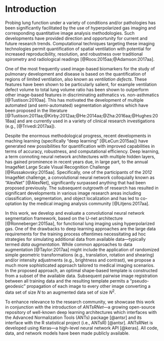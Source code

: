 
# Introduction

Probing lung function under a variety of conditions and/or pathologies
has been significantly facilitated by the use of hyperpolarized gas
imaging and corresponding quantitative image analysis methodologies. 
Such developments have provided direction and opportunity for current 
and future research trends.  Computational techniques 
targeting these imaging technologies permit 
quantification of spatial ventilation with potential for increased reproducibility,
resolution, and robustness over traditional spirometry and radiological
readings [@Roos:2015aa;@Adamson:2017aa]. 

One of the most frequently used image-based biomarkers for 
the study of pulmonary development and disease is based on the quantification 
of regions of limited ventilation, also known as _ventilation defects_.
These features have been shown to be particularly salient, for example ventilation
defect volume to total lung volume ratio has been shown to outperform other 
image-based features in discriminating asthmatics vs. non-asthmatics [@Tustison:2010aa].
This has motivated the development of multiple automated (and semi-automated) 
segmentation algorithms which have been proposed in the literature
[@Tustison:2011aa;@Kirby:2012aa;@He:2014aa;@Zha:2016aa;@Hughes:2018aa]
and are currently used in a variety of clinical research investigations 
(e.g., [@Trivedi:2017aa]).

Despite the enormous methodological progress, recent developments in maching 
learning (specifically "deep learning" 
[@LeCun:2015aa]) have generated new possibilities for quantification 
with improved capabilities in terms of accuracy, robustness, and 
computational efficiency.
Deep learning, a term connoting neural network architectures with 
multiple hidden layers, has gained prominence in recent years due, in large
part, to the annual ImageNet Large Scale Visual Recognition Challenge [@Russakovsky:2015aa].
Specifically, one of the participants of the 2012 ImageNet challenge, a convolutional 
neural network colloquially known as "AlexNet" [@AlexNet],
significantly surpassed anything that had been proposed previously.
The subsequent outgrowth of research has resulted in significant developments 
in various image research areas including classification, segmentation,
and object localization and has led to co-optation by the medical imaging 
analysis community [@Litjens:2017aa].

In this work, we develop and evaluate a convolutional neural network 
segmentation framework, based on the U-net architecture [@Ronneberger:2015aa], 
for functional lung imaging using hyperpolarized gas.  One of the drawbacks
to deep learning approaches are the large data requirements for
the training process oftentimes necessitating ad hoc strategies for 
simulating additional data from available data---typically termed _data augmentation_.
While common approaches to data augmentation [@Taylor:2017aa] might include the application
of randomized simple geometric transformations (e.g., translation, rotation and shearing) 
and/or intensity adjustments (e.g., brightness and contrast), we propose
a much more sophisticated approach tailored to medical imaging scenarios.
In the proposed approach, an optimal shape-based template is constructed 
from a subset of the available data.   Subsequent pairwise image registration 
between all training data and the resulting template permits a "pseudo-geodesic"
propagation of each image to every other image converting a data set of size
$N$ to an augmented data set of size $N^2$.

To enhance relevance to the research community, we showcase this work in 
conjunction with the introduction of _ANTsRNet_---a growing open-source 
repository of well-known deep learning architectures which interfaces with the 
Advanced Normalization Tools (ANTs) package [@antsr] and its interface with the R 
statistical project (i.e., ANTsR) [@antsr].  ANTsRNet is developed using
Keras---a high-level neural network API [@keras].  All code, data, and
network models have been made publicly available.

